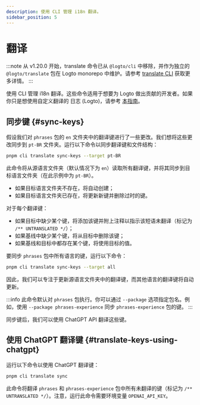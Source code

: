 ```yaml
---
description: 使用 CLI 管理 i18n 翻译。
sidebar_position: 5
---
```


# 翻译

:::note
从 v1.20.0 开始，translate 命令已从 `@logto/cli` 中移除，并作为独立的 `@logto/translate` 包在 Logto monorepo 中维护。请参考 [translate CLI](/logto-oss/translate-cli/) 获取更多详情。
:::

使用 CLI 管理 i18n 翻译。这些命令适用于想要为 Logto 做出贡献的开发者。如果你只是想使用自定义翻译的 日志 (Logto)，请参考 [本指南](/customization/localized-languages/)。

## 同步键 \{#sync-keys}

假设我们对 `phrases` 包的 `en` 文件夹中的翻译键进行了一些更改。我们想将这些更改同步到 `pt-BR` 文件夹。运行以下命令以同步翻译键和文件结构：

```bash
pnpm cli translate sync-keys --target pt-BR
```

此命令将从源语言文件夹（默认情况下为 `en`）读取所有翻译键，并将其同步到目标语言文件夹（在此示例中为 `pt-BR`）。

- 如果目标语言文件夹不存在，将自动创建；
- 如果目标语言文件夹已存在，将更新新键并删除过时的键。

对于每个翻译键：

- 如果目标中缺少某个键，将添加该键并附上注释以指示该短语未翻译（标记为 `/** UNTRANSLATED */`）；
- 如果基线中缺少某个键，将从目标中删除该键；
- 如果基线和目标中都存在某个键，将使用目标的值。

要同步 `phrases` 包中所有语言的键，运行以下命令：

```bash
pnpm cli translate sync-keys --target all
```

因此，我们可以专注于更新源语言文件夹中的翻译键，而其他语言的翻译键将自动更新。

:::info
此命令默认对 `phrases` 包执行。你可以通过 `--package` 选项指定包名。例如，使用 `--package phrases-experience` 同步 `phrases-experience` 包的键。
:::

同步键后，我们可以使用 ChatGPT API 翻译这些键。

## 使用 ChatGPT 翻译键 \{#translate-keys-using-chatgpt}

运行以下命令以使用 ChatGPT 翻译键：

```bash
pnpm cli translate sync
```

此命令将翻译 `phrases` 和 `phrases-experience` 包中所有未翻译的键（标记为 `/** UNTRANSLATED */`）。注意，运行此命令需要环境变量 `OPENAI_API_KEY`。

